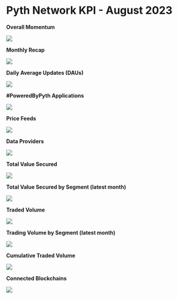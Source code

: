 # Pyth Network KPI - August 2023

**Overall Momentum**

![](../../../images/kpi/august-23/pyth-momentum-aug-23.jpg)

**Monthly Recap**

![](../../../images/kpi/august-23/pyth-aug-23.jpg)

**Daily Average Updates (DAUs)**

![](../../../images/kpi/august-23/aug-23-daily-average-updates.jpg)

**#PoweredByPyth Applications**

![](../../../images/kpi/august-23/aug-23-apps-integrations.jpg)

**Price Feeds**

![](../../../images/kpi/august-23/aug-23-price-feeds.jpg)

**Data Providers**

![](../../../images/kpi/august-23/aug-23-data-providers.jpg)

**Total Value Secured**

![](../../../images/kpi/august-23/aug-23-all-chain-tvs.jpg)

**Total Value Secured by Segment (latest month)**

![](../../../images/kpi/august-23/aug-23-dapps-tvs.jpg)

**Traded Volume**

![](../../../images/kpi/august-23/aug-23-all-chain-volume.jpg)

**Trading Volume by Segment (latest month)**

![](../../../images/kpi/august-23/aug-23-trading-volume.jpg)

**Cumulative Traded Volume**

![](../../../images/kpi/august-23/aug-23-traded-volume.jpg)

**Connected Blockchains**

![](../../../images/kpi/august-23/aug-23-connected-blockchains.jpg)
